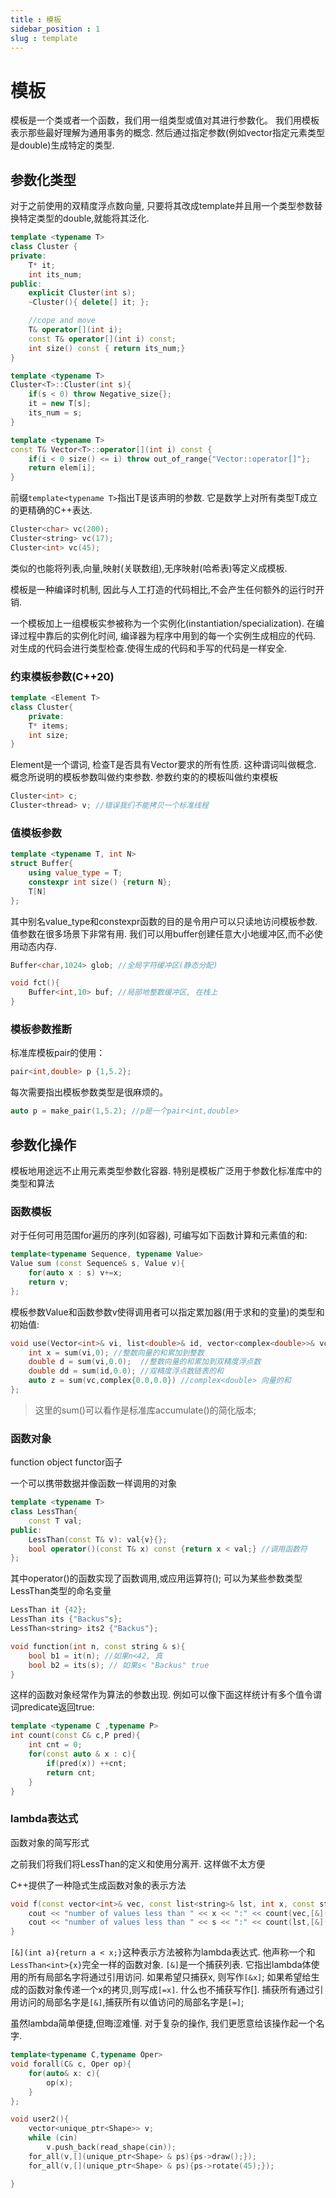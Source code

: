 ```yaml
---
title : 模板
sidebar_position : 1
slug : template
---
```


# 模板

模板是一个类或者一个函数，我们用一组类型或值对其进行参数化。 我们用模板表示那些最好理解为通用事务的概念. 然后通过指定参数(例如vector指定元素类型是double)生成特定的类型.

## 参数化类型

对于之前使用的双精度浮点数向量, 只要将其改成template并且用一个类型参数替换特定类型的double,就能将其泛化.

```cpp
template <typename T>
class Cluster {
private:
    T* it;
    int its_num;
public:
    explicit Cluster(int s);
    ~Cluster(){ delete[] it; };

    //cope and move
    T& operator[](int i);
    const T& operator[](int i) const;
    int size() const { return its_num;}
}

template <typename T>
Cluster<T>::Cluster(int s){
    if(s < 0) throw Negative_size{};
    it = new T[s];
    its_num = s;
}

template <typename T>
const T& Vector<T>::operator[](int i) const {
    if(i < 0 size() <= i) throw out_of_range{"Vector::operator[]"};
    return elem[i];
}
```

前缀`template<typename T>`指出T是该声明的参数. 它是数学上对所有类型T成立的更精确的C++表达.

```cpp
Cluster<char> vc(200);
Cluster<string> vc(17);
Cluster<int> vc(45);
```

类似的也能将列表,向量,映射(关联数组),无序映射(哈希表)等定义成模板.

模板是一种编译时机制, 因此与人工打造的代码相比,不会产生任何额外的运行时开销.

一个模板加上一组模板实参被称为一个实例化(instantiation/specialization). 在编译过程中靠后的实例化时间, 编译器为程序中用到的每一个实例生成相应的代码. 对生成的代码会进行类型检查.使得生成的代码和手写的代码是一样安全.

### 约束模板参数(C++20)

```cpp
template <Element T>
class Cluster{
    private:
    T* items;
    int size;
}
```

Element是一个谓词, 检查T是否具有Vector要求的所有性质. 这种谓词叫做概念. 概念所说明的模板参数叫做约束参数. 参数约束的的模板叫做约束模板

```cpp
Cluster<int> c;
Cluster<thread> v; //错误我们不能拷贝一个标准线程
```

### 值模板参数

```cpp
template <typename T, int N>
struct Buffer{
    using value_type = T;
    constexpr int size() {return N};
    T[N]
};
```

其中别名value_type和constexpr函数的目的是令用户可以只读地访问模板参数.
值参数在很多场景下非常有用. 我们可以用buffer创建任意大小地缓冲区,而不必使用动态内存.

```cpp
Buffer<char,1024> glob; //全局字符缓冲区(静态分配)

void fct(){
    Buffer<int,10> buf; //局部地整数缓冲区, 在栈上
}
```

### 模板参数推断

标准库模板pair的使用：

```cpp
pair<int,double> p {1,5.2};
```

每次需要指出模板参数类型是很麻烦的。

```cpp
auto p = make_pair(1,5.2); //p是一个pair<int,double>
```

## 参数化操作

模板地用途远不止用元素类型参数化容器. 特别是模板广泛用于参数化标准库中的类型和算法

### 函数模板

对于任何可用范围for遍历的序列(如容器), 可编写如下函数计算和元素值的和:

```cpp
template<typename Sequence, typename Value>
Value sum (const Sequence& s, Value v){
    for(auto x : s) v+=x;
    return v;
};
```

模板参数Value和函数参数v使得调用者可以指定累加器(用于求和的变量)的类型和初始值:

```cpp
void use(Vector<int>& vi, list<double>& id, vector<complex<double>>& vc){
    int x = sum(vi,0); //整数向量的和累加到整数
    double d = sum(vi,0.0);  //整数向量的和累加到双精度浮点数
    double dd = sum(id,0.0); //双精度浮点数链表的和
    auto z = sum(vc,complex{0.0,0.0}) //complex<double> 向量的和
};
```

> 这里的sum()可以看作是标准库accumulate()的简化版本;

### 函数对象


<Tag>function object</Tag>
<Tag>functor函子</Tag>

一个可以携带数据并像函数一样调用的对象

```cpp
template <typename T>
class LessThan{
    const T val;
public:
    LessThan(const T& v): val{v}{};
    bool operator()(const T& x) const {return x < val;} //调用函数符
};
```

其中operator()的函数实现了函数调用,或应用运算符();
可以为某些参数类型LessThan类型的命名变量

```cpp
LessThan it {42};
LessThan its {"Backus"s};
LessThan<string> its2 {"Backus"};

void function(int n, const string & s){
    bool b1 = it(n); //如果n<42, 真
    bool b2 = its(s); // 如果s< "Backus" true
}
```

这样的函数对象经常作为算法的参数出现. 例如可以像下面这样统计有多个值令谓词predicate返回true:

```cpp
template <typename C ,typename P>
int count(const C& c,P pred){
    int cnt = 0;
    for(const auto & x : c){
        if(pred(x)) ++cnt;
        return cnt;
    }
}
```

### lambda表达式

函数对象的简写形式

之前我们将我们将LessThan的定义和使用分离开. 这样做不太方便

C++提供了一种隐式生成函数对象的表示方法

```cpp
void f(const vector<int>& vec, const list<string>& lst, int x, const string & s){
    cout << "number of values less than " << x << ":" << count(vec,[&](int a){return a < x;}) << endl;
    cout << "number of values less than " << s << ":" << count(lst,[&](const string & a){return a < s;}) << endl;
}
```

`[&](int a){return a < x;}`这种表示方法被称为lambda表达式. 他声称一个和`LessThan<int>{x}`完全一样的函数对象.
`[&]`是一个捕获列表. 它指出lambda体使用的所有局部名字将通过引用访问. 如果希望只捕获x, 则写作`[&x]`; 如果希望给生成的函数对象传递一个x的拷贝,则写成`[=x]`. 什么也不捕获写作[]. 捕获所有通过引用访问的局部名字是`[&]`,捕获所有以值访问的局部名字是`[=]`;

虽然lambda简单便捷,但晦涩难懂. 对于复杂的操作, 我们更愿意给该操作起一个名字.

```cpp
template<typename C,typename Oper>
void forall(C& c, Oper op){
    for(auto& x: c){
        op(x);
    }
};

void user2(){
    vector<unique_ptr<Shape>> v;
    while (cin)
        v.push_back(read_shape(cin));
    for_all(v,[](unique_ptr<Shape> & ps){ps->draw();});
    for_all(v,[](unique_ptr<Shape> & ps){ps->rotate(45);});

}
```
